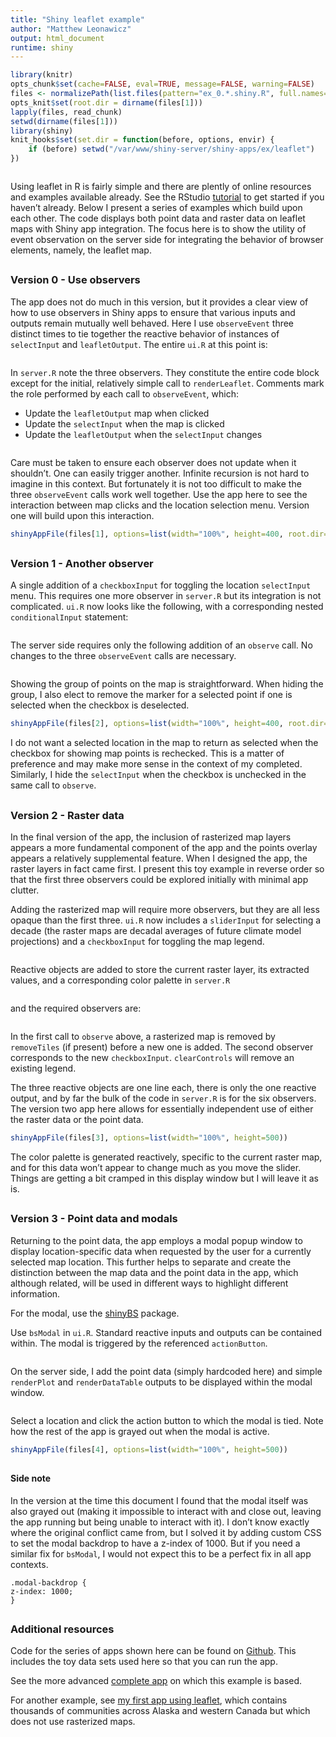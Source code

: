 ```yaml
---
title: "Shiny leaflet example"
author: "Matthew Leonawicz"
output: html_document
runtime: shiny
---
```


```r
library(knitr)
opts_chunk$set(cache=FALSE, eval=TRUE, message=FALSE, warning=FALSE)
files <- normalizePath(list.files(pattern="ex_0.*.shiny.R", full.names=TRUE))
opts_knit$set(root.dir = dirname(files[1]))
lapply(files, read_chunk)
setwd(dirname(files[1]))
library(shiny)
knit_hooks$set(set.dir = function(before, options, envir) {
    if (before) setwd("/var/www/shiny-server/shiny-apps/ex/leaflet")
})
```

```r

```

Using leaflet in R is fairly simple and there are plently of online resources and examples available already.
See the RStudio [tutorial](https://rstudio.github.io/leaflet/) to get started if you haven't already.
Below I present a series of examples which build upon each other.
The code displays both point data and raster data on leaflet maps with Shiny app integration.
The focus here is to show the utility of event observation on the server side for integrating the behavior of browser elements, namely, the leaflet map.

##
##
### Version 0 - Use observers

The app does not do much in this version, but it provides a clear view of how to use observers in Shiny apps to ensure that various inputs and outputs remain mutually well behaved.
Here I use `observeEvent` three distinct times to tie together the reactive behavior of instances of `selectInput` and `leafletOutput`.
The entire `ui.R` at this point is:

```r
```

In `server.R` note the three observers. They constitute the entire code block except for the initial, relatively simple call to `renderLeaflet`.
Comments mark the role performed by each call to `observeEvent`, which:

*    Update the `leafletOutput` map when clicked
*    Update the `selectInput` when the map is clicked
*    Update the `leafletOutput` when the `selectInput` changes

```r
```

Care must be taken to ensure each observer does not update when it shouldn't. One can easily trigger another. Infinite recursion is not hard to imagine in this context.
But fortunately it is not too difficult to make the three `observeEvent` calls work well together.
Use the app here to see the interaction between map clicks and the location selection menu. Version one will build upon this interaction.

```r
shinyAppFile(files[1], options=list(width="100%", height=400, root.dir=dirname(files[1])))
```

##
##
### Version 1 - Another observer

A single addition of a `checkboxInput` for toggling the location `selectInput` menu.
This requires one more observer in `server.R` but its integration is not complicated.
`ui.R` now looks like the following, with a corresponding nested `conditionalInput` statement:

```r
```

The server side requires only the following addition of an `observe` call. No changes to the three `observeEvent` calls are necessary.

```r
```

Showing the group of points on the map is straightforward.
When hiding the group, I also elect to remove the marker for a selected point if one is selected when the checkbox is deselected.

```r
shinyAppFile(files[2], options=list(width="100%", height=400, root.dir=dirname(files[1])))
```

I do not want a selected location in the map to return as selected when the checkbox for showing map points is rechecked.
This is a matter of preference and may make more sense in the context of my completed.
Similarly, I hide the `selectInput` when the checkbox is unchecked in the same call to `observe`.

##
##
### Version 2 - Raster data

In the final version of the app, the inclusion of rasterized map layers appears a more fundamental component of the app and the points overlay appears a relatively supplemental feature.
When I designed the app, the raster layers in fact came first. I present this toy example in reverse order so that the first three observers could be explored initially with minimal app clutter.

Adding the rasterized map will require more observers, but they are all less opaque than the first three.
`ui.R` now includes a `sliderInput` for selecting a decade (the raster maps are decadal averages of future climate model projections) and a `checkboxInput` for toggling the map legend.

```r
```

Reactive objects are added to store the current raster layer, its extracted values, and a corresponding color palette in `server.R`

```r
```

and the required observers are:

```r
```

In the first call to `observe` above, a rasterized map is removed by `removeTiles` (if present) before a new one is added.
The second observer corresponds to the new `checkboxInput`. `clearControls` will remove an existing legend.

The three reactive objects are one line each, there is only the one reactive output, and by far the bulk of the code in `server.R` is for the six observers.
The version two app here allows for essentially independent use of either the raster data or the point data.

```r
shinyAppFile(files[3], options=list(width="100%", height=500))
```

The color palette is generated reactively, specific to the current raster map, and for this data won't appear to change much as you move the slider.
Things are getting a bit cramped in this display window but I will leave it as is.

##
##
### Version 3 - Point data and modals

Returning to the point data, the app employs a modal popup window to display location-specific data when requested by the user for a currently selected map location.
This further helps to separate and create the distinction between the map data and the point data in the app,
which although related, will be used in different ways to highlight different information.

For the modal, use the [shinyBS](https://ebailey78.github.io/shinyBS/index.html) package.

Use `bsModal` in `ui.R`. Standard reactive inputs and outputs can be contained within. The modal is triggered by the referenced `actionButton`.

```r
```

On the server side, I add the point data (simply hardcoded here) and simple `renderPlot` and `renderDataTable` outputs to be displayed within the modal window.

```r
```

Select a location and click the action button to which the modal is tied. Note how the rest of the app is grayed out when the modal is active.

```r
shinyAppFile(files[4], options=list(width="100%", height=500))
```

##
#### Side note
In the version at the time this document I found that the modal itself was also grayed out (making it impossible to interact with and close out, leaving the app running but being unable to interact with it).
I don't know exactly where the original conflict came from, but I solved it by adding custom CSS to set the modal backdrop to have a z-index of 1000.
But if you need a similar fix for `bsModal`, I would not expect this to be a perfect fix in all app contexts.

```
.modal-backdrop {
z-index: 1000;
}
```

##
##
### Additional resources

Code for the series of apps shown here can be found on [Github](https://github.com/leonawicz/nwt).
This includes the toy data sets used here so that you can run the app.

See the more advanced [complete app](http://shiny.snap.uaf.edu/nwtapp/) on which this example is based.

For another example, see [my first app using leaflet](http://shiny.snap.uaf.edu/cc4liteFinal/),
which contains thousands of communities across Alaska and western Canada but which does not use rasterized maps.
